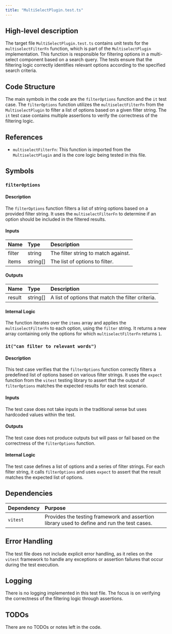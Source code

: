 ```yaml
---
title: "MultiSelectPlugin.test.ts"
---
```


## High-level description

The target file `MultiSelectPlugin.test.ts` contains unit tests for the `multiselectFilterFn` function, which is part of the `MultiselectPlugin` implementation. This function is responsible for filtering options in a multi-select component based on a search query. The tests ensure that the filtering logic correctly identifies relevant options according to the specified search criteria.

## Code Structure

The main symbols in the code are the `filterOptions` function and the `it` test case. The `filterOptions` function utilizes the `multiselectFilterFn` from the `MultiselectPlugin` to filter a list of options based on a given filter string. The `it` test case contains multiple assertions to verify the correctness of the filtering logic.

## References

- `multiselectFilterFn`: This function is imported from the `MultiselectPlugin` and is the core logic being tested in this file.

## Symbols

### `filterOptions`
#### Description
The `filterOptions` function filters a list of string options based on a provided filter string. It uses the `multiselectFilterFn` to determine if an option should be included in the filtered results.

#### Inputs
| Name   | Type     | Description                        |
|:-------|:---------|:-----------------------------------|
| filter | string   | The filter string to match against. |
| items  | string[] | The list of options to filter.      |

#### Outputs
| Name   | Type     | Description                                      |
|:-------|:---------|:-------------------------------------------------|
| result | string[] | A list of options that match the filter criteria. |

#### Internal Logic
The function iterates over the `items` array and applies the `multiselectFilterFn` to each option, using the `filter` string. It returns a new array containing only the options for which `multiselectFilterFn` returns `1`.

### `it("can filter to relevant words")`
#### Description
This test case verifies that the `filterOptions` function correctly filters a predefined list of options based on various filter strings. It uses the `expect` function from the `vitest` testing library to assert that the output of `filterOptions` matches the expected results for each test scenario.

#### Inputs
The test case does not take inputs in the traditional sense but uses hardcoded values within the test.

#### Outputs
The test case does not produce outputs but will pass or fail based on the correctness of the `filterOptions` function.

#### Internal Logic
The test case defines a list of options and a series of filter strings. For each filter string, it calls `filterOptions` and uses `expect` to assert that the result matches the expected list of options.

## Dependencies

| Dependency | Purpose                                      |
|:-----------|:---------------------------------------------|
| `vitest`   | Provides the testing framework and assertion library used to define and run the test cases. |

## Error Handling

The test file does not include explicit error handling, as it relies on the `vitest` framework to handle any exceptions or assertion failures that occur during the test execution.

## Logging

There is no logging implemented in this test file. The focus is on verifying the correctness of the filtering logic through assertions.

## TODOs

There are no TODOs or notes left in the code.